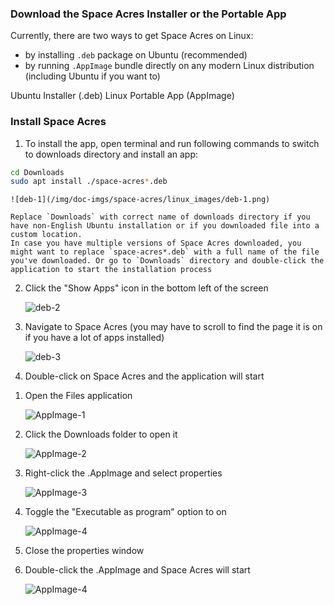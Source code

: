 

### Download the Space Acres Installer or the Portable App

Currently, there are two ways to get Space Acres on Linux:

- by installing `.deb` package on Ubuntu (recommended)
- by running `.AppImage` bundle directly on any modern Linux distribution (including Ubuntu if you want to)

<div className={`${styles.buttons} ${styles.flexContainer}`}>
    <Link
        className="button button--secondary"
        to="https://github.com/autonomys/space-acres/releases/download/0.1.35/space-acres_0.1.35-1_amd64.deb"
        style={{ display: 'flex', flexDirection: 'column', alignItems: 'center', justifyContent: 'center', textAlign: 'center', padding: '10px' }}>
        <span style={{ fontSize: '20px' }}>Ubuntu Installer</span>
        <span style={{ fontSize: '14px' }}>(.deb)</span>
    </Link>
    <Link
        className="button button--secondary"
        to="https://github.com/autonomys/space-acres/releases/download/0.1.35/space-acres-0.1.35-x86_64.AppImage"
        style={{ display: 'flex', flexDirection: 'column', alignItems: 'center', justifyContent: 'center', textAlign: 'center', padding: '10px' }}>
        <span style={{ fontSize: '20px' }}>Linux Portable App</span>
        <span style={{ fontSize: '14px' }}>(AppImage)</span>
    </Link>
</div>

### Install Space Acres

<Tabs groupId="Platform">

<TabItem value="deb" label="Ubuntu Installer (recommended)">

1. To install the app, open terminal and run following commands to switch to downloads directory and install an app:
```bash
cd Downloads
sudo apt install ./space-acres*.deb
```

    ![deb-1](/img/doc-imgs/space-acres/linux_images/deb-1.png)

    Replace `Downloads` with correct name of downloads directory if you have non-English Ubuntu installation or if you downloaded file into a custom location. 
    In case you have multiple versions of Space Acres downloaded, you might want to replace `space-acres*.deb` with a full name of the file you've downloaded. Or go to `Downloads` directory and double-click the application to start the installation process

2. Click the "Show Apps" icon in the bottom left of the screen

    ![deb-2](/img/doc-imgs/space-acres/linux_images/deb-2.png)

3. Navigate to Space Acres (you may have to scroll to find the page it is on if you have a lot of apps installed)

    ![deb-3](/img/doc-imgs/space-acres/linux_images/deb-3.png)

4. Double-click on Space Acres and the application will start

</TabItem>

<TabItem value="appImage" label="AppImage">

1. Open the Files application

    ![AppImage-1](/img/doc-imgs/space-acres/linux_images/appimage-1.png)

2. Click the Downloads folder to open it

    ![AppImage-2](/img/doc-imgs/space-acres/linux_images/appimage-2.png)

3. Right-click the .AppImage and select properties

    ![AppImage-3](/img/doc-imgs/space-acres/linux_images/appimage-3.png)

4. Toggle the "Executable as program" option to on

    ![AppImage-4](/img/doc-imgs/space-acres/linux_images/appimage-4.png)

5. Close the properties window

6. Double-click the .AppImage and Space Acres will start

    ![AppImage-4](/img/doc-imgs/space-acres/linux_images/appimage-5.png)

</TabItem>

</Tabs>

